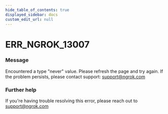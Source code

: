 ```yaml
---
hide_table_of_contents: true
displayed_sidebar: docs
custom_edit_url: null
---
```



# ERR_NGROK_13007

### Message

Encountered a type "never" value. Please refresh the page and try again. If the problem persists, please contact support: support@ngrok.com

### Further help

If you're having trouble resolving this error, please reach out to [support@ngrok.com](mailto:support@ngrok.com?subject=Help%20with%20ERR_NGROK_13007)

<ErrorDetails error="err_ngrok_13007" />
